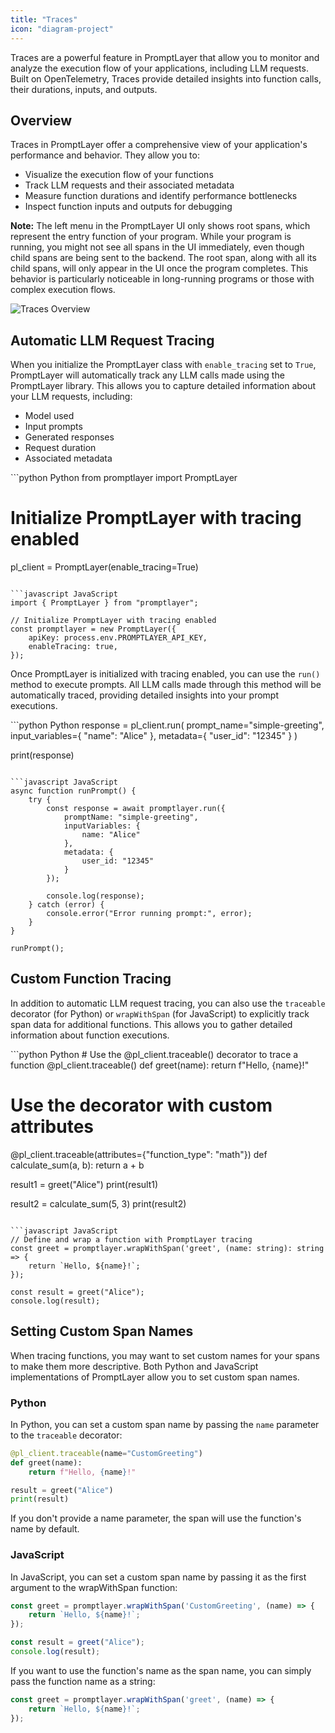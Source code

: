 ```yaml
---
title: "Traces"
icon: "diagram-project"
---
```


Traces are a powerful feature in PromptLayer that allow you to monitor and analyze the execution flow of your applications, including LLM requests. Built on OpenTelemetry, Traces provide detailed insights into function calls, their durations, inputs, and outputs.

## Overview

Traces in PromptLayer offer a comprehensive view of your application's performance and behavior. They allow you to:

- Visualize the execution flow of your functions
- Track LLM requests and their associated metadata
- Measure function durations and identify performance bottlenecks
- Inspect function inputs and outputs for debugging

**Note:** The left menu in the PromptLayer UI only shows root spans, which represent the entry function of your program. While your program is running, you might not see all spans in the UI immediately, even though child spans are being sent to the backend. The root span, along with all its child spans, will only appear in the UI once the program completes. This behavior is particularly noticeable in long-running programs or those with complex execution flows.

![Traces Overview](/images/traces/trace-details.png)

## Automatic LLM Request Tracing

When you initialize the PromptLayer class with `enable_tracing` set to `True`, PromptLayer will automatically track any LLM calls made using the PromptLayer library. This allows you to capture detailed information about your LLM requests, including:

- Model used
- Input prompts
- Generated responses
- Request duration
- Associated metadata

<CodeGroup>
```python Python
from promptlayer import PromptLayer

# Initialize PromptLayer with tracing enabled
pl_client = PromptLayer(enable_tracing=True)
```

```javascript JavaScript
import { PromptLayer } from "promptlayer";

// Initialize PromptLayer with tracing enabled
const promptlayer = new PromptLayer({
    apiKey: process.env.PROMPTLAYER_API_KEY,
    enableTracing: true,
});
```
</CodeGroup>

Once PromptLayer is initialized with tracing enabled, you can use the `run()` method to execute prompts. All LLM calls made through this method will be automatically traced, providing detailed insights into your prompt executions.

<CodeGroup>
```python Python
response = pl_client.run(
    prompt_name="simple-greeting",
    input_variables={
        "name": "Alice"
    },
    metadata={
        "user_id": "12345"
    }
)

print(response)
```

```javascript JavaScript
async function runPrompt() {
    try {
        const response = await promptlayer.run({
            promptName: "simple-greeting",
            inputVariables: {
                name: "Alice"
            },
            metadata: {
                user_id: "12345"
            }
        });

        console.log(response);
    } catch (error) {
        console.error("Error running prompt:", error);
    }
}

runPrompt();
```
</CodeGroup>

## Custom Function Tracing

In addition to automatic LLM request tracing, you can also use the `traceable` decorator (for Python) or `wrapWithSpan` (for JavaScript) to explicitly track span data for additional functions. This allows you to gather detailed information about function executions.

<CodeGroup>
```python Python
# Use the @pl_client.traceable() decorator to trace a function
@pl_client.traceable()
def greet(name):
    return f"Hello, {name}!"

# Use the decorator with custom attributes
@pl_client.traceable(attributes={"function_type": "math"})
def calculate_sum(a, b):
    return a + b

result1 = greet("Alice")
print(result1)

result2 = calculate_sum(5, 3)
print(result2)
```

```javascript JavaScript
// Define and wrap a function with PromptLayer tracing
const greet = promptlayer.wrapWithSpan('greet', (name: string): string => {
    return `Hello, ${name}!`;
});

const result = greet("Alice");
console.log(result);
```
</CodeGroup>

## Setting Custom Span Names

When tracing functions, you may want to set custom names for your spans to make them more descriptive. Both Python and JavaScript implementations of PromptLayer allow you to set custom span names.

### Python

In Python, you can set a custom span name by passing the `name` parameter to the `traceable` decorator:

```python
@pl_client.traceable(name="CustomGreeting")
def greet(name):
    return f"Hello, {name}!"

result = greet("Alice")
print(result)
```

If you don't provide a name parameter, the span will use the function's name by default.

### JavaScript

In JavaScript, you can set a custom span name by passing it as the first argument to the wrapWithSpan function:

```javascript JavaScript
const greet = promptlayer.wrapWithSpan('CustomGreeting', (name) => {
    return `Hello, ${name}!`;
});

const result = greet("Alice");
console.log(result);
```

If you want to use the function's name as the span name, you can simply pass the function name as a string:

```javascript JavaScript
const greet = promptlayer.wrapWithSpan('greet', (name) => {
    return `Hello, ${name}!`;
});
```
